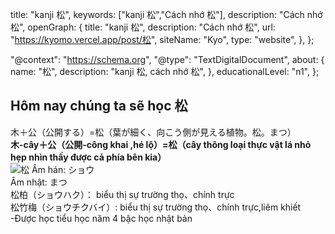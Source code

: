 
  title: "kanji 松",
  keywords: ["kanji 松","Cách nhớ 松"],
  description: "Cách nhớ 松",
  openGraph: {
    title: "kanji 松",
    description: "Cách nhớ 松",
    url: "https://kyomo.vercel.app/post/松",
    siteName: "Kyo",
    type: "website",
  },
};

  "@context": "https://schema.org",
  "@type": "TextDigitalDocument",
  about: {
    name: "松",
    description: "kanji 松, cách nhớ 松",
  },
  educationalLevel: "n1",
};

##  Hôm nay chúng ta sẽ học 松
木＋公（公開する）=松（葉が細く、向こう側が見える植物。松。まつ）   
**木-cây＋公（公開-công khai ,hé lộ）=松（cây thông loại thực vật lá nhỏ hẹp nhìn thấy được cả phía bên kia）**   
<Image src={photo_5} alt='松'/>
Âm hán: ショウ   
Âm nhật: まつ   
松柏（ショウハク）： biểu thị sự trường thọ、chính trực   
松竹梅（ショウチクバイ）: biểu thị sự trường thọ、chính trực,liêm khiết   
-Được học tiểu học năm 4 bậc học nhật bản